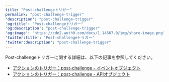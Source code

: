---
title: "Post-challengeトリガー"
permalink: "post-challenge-trigger"
'description': "post-challenge-trigger"
'og:title': "Post-challengeトリガー"
'og:description': "post-challenge-trigger"
'og:image': "https://cdn2.auth0.com/docs/1.14567.0/img/share-image.png"
'twitter:title': "Post-challengeトリガー"
'twitter:description': "post-challenge-trigger"
---

Post-challengeトリガーに関する詳細は、以下の記事を参照してください。

* [アクションのトリガー：post-challenge - イベントオブジェクト](/ja-jp/customize/actions/explore-triggers/password-reset-triggers/post-challenge-trigger/post-challenge-event-object)
* [アクションのトリガー：post-challenge - APIオブジェクト](/ja-jp/customize/actions/explore-triggers/password-reset-triggers/post-challenge-trigger/post-challenge-api-object)